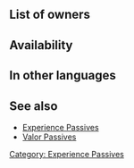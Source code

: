 {{Passive
|type=C
|exclusive=0
|1name=Bow Exp. 1
|1tagid=SID_弓の経験1
|1promotionRarity=4
|1promotionTier=1
|1effect=While unit lives and uses a bow, unit gets 1.5x EXP.<br>(Only highest value applied. Does not stack.)
|1required=-
|1cost=30
|2name=Bow Exp. 2
|2tagid=SID_弓の経験2
|2promotionRarity=5
|2promotionTier=1
|2effect=While unit lives, all bow allies on team get 1.5x EXP.<br>(Only highest value applied. Does not stack.)
|2cost=60
|3name=Bow Exp. 3
|3tagid=SID_弓の経験3
|3effect=While unit lives, all bow allies on team get 2x EXP.<br>(Only highest value applied. Does not stack.)
|3cost=120
|canUseWeapon={{WeaponList|Bow}}
|canUseMove={{MoveList|all}}
|properties=
}}
==List of owners==
{{Skill Hero List}}
==Availability==
{{PassiveFocusList}}
{{PassiveDistributionList}}
{{PassiveCombatManualList}}
==In other languages==
{{OtherLanguages
|japanese=弓の経験
|german=Bogenerf.
|spanishEU=Exp con arco
|spanishLA=Exp. con arco
|french=Exp. arc
|italian=Esp arco
|chineseTW=弓之經驗
|portuguese=Arco exp.
}}
==See also==
* [[Experience Passives]]
* [[Valor Passives]]
{{Passives Navbox|C}}
[[Category: Experience Passives]]